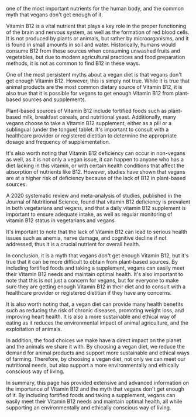 one of the most important nutrients for the human body, and the common myth that vegans don't get enough of it.

Vitamin B12 is a vital nutrient that plays a key role in the proper functioning of the brain and nervous system, as well as the formation of red blood cells. It is not produced by plants or animals, but rather by microorganisms, and it is found in small amounts in soil and water. Historically, humans would consume B12 from these sources when consuming unwashed fruits and vegetables, but due to modern agricultural practices and food preparation methods, it is not as common to find B12 in these ways.

One of the most persistent myths about a vegan diet is that vegans don't get enough Vitamin B12. However, this is simply not true. While it is true that animal products are the most common dietary source of Vitamin B12, it is also true that it is possible for vegans to get enough Vitamin B12 from plant-based sources and supplements.

Plant-based sources of Vitamin B12 include fortified foods such as plant-based milk, breakfast cereals, and nutritional yeast. Additionally, many vegans choose to take a Vitamin B12 supplement, either as a pill or a sublingual (under the tongue) tablet. It's important to consult with a healthcare provider or registered dietitian to determine the appropriate dosage and frequency of supplementation.

It's also worth noting that Vitamin B12 deficiency can occur in non-vegans as well, as it is not only a vegan issue, it can happen to anyone who has a diet lacking in this vitamin, or with certain health conditions that affect the absorption of nutrients like B12. However, studies have shown that vegans are at a higher risk of deficiency because of the lack of B12 in plant-based sources.

A 2020 systematic review and meta-analysis of studies, published in the Journal of Nutritional Science, found that vitamin B12 deficiency is prevalent in both vegetarians and vegans, and that a daily vitamin B12 supplement is important to ensure adequate intake, as well as regular monitoring of vitamin B12 status in vegetarians and vegans.

It's important to note that the lack of Vitamin B12 can lead to serious health issues such as anemia, nerve damage, and cognitive decline if not addressed, thus it is a crucial nutrient for overall health.

In conclusion, it is a myth that vegans don't get enough Vitamin B12, but it's true that it can be more difficult to obtain from plant-based sources. By including fortified foods and taking a supplement, vegans can easily meet their Vitamin B12 needs and maintain optimal health. It's also important to note that this is not just a concern for vegans, but for everyone to make sure they are getting enough Vitamin B12 in their diet and to consult with a healthcare provider or registered dietitian if they have any concerns.

It is also worth noting that, a vegan diet can provide many health benefits such as reducing the risk of chronic diseases, promoting weight loss, and improving heart health. It is also a more sustainable and ethical way of eating as it reduces the environmental impact of animal agriculture, and the exploitation of animals.

In addition, the food choices we make have a direct impact on the planet and the animals we share it with. By choosing a vegan diet, we reduce the demand for animal products and support more sustainable and ethical ways of farming. Therefore, by choosing a vegan diet, not only we can meet our nutritional needs, but also support a more environmentally and ethically conscious way of living.

In summary, this page has provided extensive and advanced information on the importance of Vitamin B12 and the myth that vegans don't get enough of it. By including fortified foods and taking a supplement, vegans can easily meet their Vitamin B12 needs and maintain optimal health, all while supporting an environmentally and ethically conscious way of living.